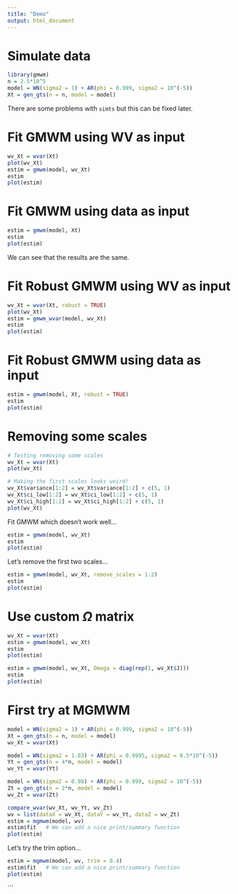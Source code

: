```yaml
---
title: "Demo"
output: html_document
---
```


# Simulate data

```r
library(gmwm)
n = 2.5*10^5
model = WN(sigma2 = 1) + AR(phi = 0.999, sigma2 = 10^(-5))
Xt = gen_gts(n = n, model = model)
```

There are some problems with `simts` but this can be fixed later.

# Fit GMWM using WV as input

```r
wv_Xt = wvar(Xt)
plot(wv_Xt)
estim = gmwm(model, wv_Xt)
estim
plot(estim)
```

# Fit GMWM using data as input

```r
estim = gmwm(model, Xt)
estim
plot(estim)
```

We can see that the results are the same.

# Fit Robust GMWM using WV as input

```r
wv_Xt = wvar(Xt, robust = TRUE)
plot(wv_Xt)
estim = gmwm_wvar(model, wv_Xt)
estim
plot(estim)
```

# Fit Robust GMWM using data as input

```r
estim = gmwm(model, Xt, robust = TRUE)
estim
plot(estim)
```

# Removing some scales

```r
# Testing removing some scales
wv_Xt = wvar(Xt)
plot(wv_Xt)

# Making the first scales looks weird!
wv_Xt$variance[1:2] = wv_Xt$variance[1:2] + c(5, 1)
wv_Xt$ci_low[1:2] = wv_Xt$ci_low[1:2] + c(5, 1)
wv_Xt$ci_high[1:2] = wv_Xt$ci_high[1:2] + c(5, 1)
plot(wv_Xt)
```

Fit GMWM which doesn't work well...

```r
estim = gmwm(model, wv_Xt)
estim
plot(estim)
```

Let's remove the first two scales...

```r
estim = gmwm(model, wv_Xt, remove_scales = 1:2)
estim
plot(estim)
```

# Use custom $\Omega$ matrix

```r
wv_Xt = wvar(Xt)
estim = gmwm(model, wv_Xt)
estim
plot(estim)

estim = gmwm(model, wv_Xt, Omega = diag(rep(1, wv_Xt$J)))
estim
plot(estim)
```

# First try at MGMWM

```r
model = WN(sigma2 = 1) + AR(phi = 0.999, sigma2 = 10^(-5))
Xt = gen_gts(n = n, model = model)
wv_Xt = wvar(Xt)

model = WN(sigma2 = 1.03) + AR(phi = 0.9995, sigma2 = 0.5*10^(-5))
Yt = gen_gts(n = 4*n, model = model)
wv_Yt = wvar(Yt)

model = WN(sigma2 = 0.98) + AR(phi = 0.999, sigma2 = 10^(-5))
Zt = gen_gts(n = 2*n, model = model)
wv_Zt = wvar(Zt)

compare_wvar(wv_Xt, wv_Yt, wv_Zt)
wv = list(dataX = wv_Xt, dataY = wv_Yt, dataZ = wv_Zt)
estim = mgmwm(model, wv)
estim$fit   # We can add a nice print/summary function
plot(estim)
```

Let's try the trim option...

```r
estim = mgmwm(model, wv, trim = 0.4)
estim$fit   # We can add a nice print/summary function
plot(estim)
```
```
